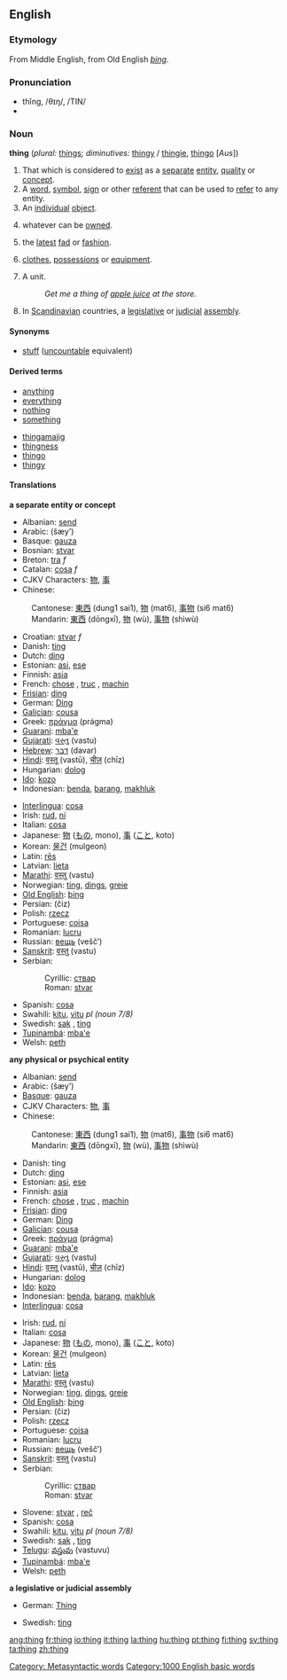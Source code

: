 {{see|Thing}}
==English==

{{rank|got|let|world|194|thing|set|told|both}}

===Etymology===
From Middle English, from Old English ''[[þing]]''.

===Pronunciation===
*thĭng, /θɪŋ/, /TIN/
*{{audio|en-us-thing.ogg|Audio (US)}}

===Noun===
'''thing''' (''plural:'' [[things]]; ''diminutives:'' [[thingy]] / [[thingie]], [[thingo]] [''Aus''])

# That which is considered to [[exist]] as a [[separate]] [[entity]], [[quality]] or [[concept]].
# A [[word]], [[symbol]], [[sign]] or other [[referent]] that can be used to [[refer]] to any entity.
# An [[individual]] [[object]].
# {{law}} whatever can be [[owned]].
# the [[latest]] [[fad]] or [[fashion]].
# {{italbrac|in plural}} [[clothes]], [[possessions]] or [[equipment]].
# A unit. 
#: ''Get me a thing of [[apple juice]] at the store.''
# In [[Scandinavian]] countries, a [[legislative]] or [[judicial]] [[assembly]].

====Synonyms====
*[[stuff]] ([[uncountable]] equivalent)

====Derived terms====
{{top}}
*[[anything]]
*[[everything]]
*[[nothing]]
*[[something]]
{{mid}}
*[[thingamajig]]<!-- various spellings -->
*[[thingness]]
*[[thingo]]
*[[thingy]]
{{bottom}}

====Translations====
'''a separate entity or concept'''
{{top}}
*Albanian: [[send#Albanian|send]]
*Arabic: {{ARchar|[[شيء]]}} (šæy’) {{m}}
*Basque: [[gauza]]
*Bosnian: [[stvar]] {{f}}
*Breton: [[tra]] ''f''
*Catalan: [[cosa]] ''f''
*CJKV Characters: [[物]], [[事]]
*Chinese:
:Cantonese: [[東西]] (dung1 sai1), [[物]] (mat6), [[事物]] (si6 mat6)
:Mandarin: [[東西]] (dōngxī), [[物]] (wù), [[事物]] (shìwù)
*Croatian: [[stvar]] ''f''
*Danish: [[ting]] {{c}}
*Dutch: [[ding]] {{n}}
*Estonian: [[asi]], [[ese]]
*Finnish: [[asia]]
*French: [[chose]] {{f}}, [[truc]] {{m}}, [[machin]] {{m}} {{italbrac|informal}}
*[[Frisian]]: [[ding]] {{n}}
*German: [[Ding]] {{n}}
*[[Galician]]: [[cousa]]
*Greek: [[πράγμα]] (prágma)
*[[Guarani]]: [[mba'e]]
*[[Gujarati]]: [[વસ્તુ]] (vastu)
*[[Hebrew]]: [[דבר]] (davar)
*[[Hindi]]: [[वस्तू]] (vastū), [[चीज़]] (chīz)
*Hungarian: [[dolog]]
*[[Ido]]: [[kozo]]
*Indonesian: [[benda]], [[barang]], [[makhluk]]
{{mid}}
*[[Interlingua]]: [[cosa]]
*Irish: [[rud]], [[ní]]
*Italian: [[cosa]] {{f}}
*Japanese: [[物]] ([[もの]], mono), [[事]] ([[こと]], koto)
*Korean: [[물건]] (mulgeon)
*Latin: [[rēs]]
*Latvian: [[lieta]]
*[[Marathi]]: [[वस्तु]] (vastu)
*Norwegian: [[ting]], [[dings]], [[greie]]{{m}}
*[[Old English]]: [[þing]] {{n}}
*Persian: {{FAchar|[[چیز]]}} (čiz)
*Polish: [[rzecz]] {{f}}
*Portuguese: [[coisa]] {{f}}
*Romanian: [[lucru]] {{n}}
*Russian: [[вещь]] (vešč’) {{f}}
*[[Sanskrit]]: [[वस्तु]] (vastu)
*Serbian:
*:Cyrillic: [[ствар]] {{f}}
*:Roman: [[stvar]] {{f}}
*Spanish: [[cosa]] {{f}}
*Swahili: [[kitu]], [[vitu]] ''pl (noun 7/8)''
*Swedish: [[sak]] {{c}}, [[ting]] {{n}}
*[[Tupinambá]]: [[mba'e]]
*Welsh: [[peth]]
{{bottom}}

'''any physical or psychical entity'''
{{top}}
*Albanian: [[send#Albanian|send]]
*Arabic: {{ARchar|[[شيء]]}} (šæy’) {{m}}
*[[Basque]]: [[gauza]]
*CJKV Characters: [[物]], [[事]]
*Chinese:
:Cantonese: [[東西]] (dung1 sai1), [[物]] (mat6), [[事物]] (si6 mat6)
:Mandarin: [[東西]] (dōngxī), [[物]] (wù), [[事物]] (shìwù)
*Danish: ting {{c}}
*Dutch: [[ding]] {{n}}
*Estonian: [[asi]], [[ese]]
*Finnish: [[asia]]
*French: [[chose]] {{f}}, [[truc]] {{m}}, [[machin]] {{m}} {{italbrac|informal}}
*[[Frisian]]: [[ding]] {{n}}
*German: [[Ding]] {{n}}
*[[Galician]]: [[cousa]]
*Greek: [[πράγμα]] (prágma)
*[[Guarani]]: [[mba'e]]
*[[Gujarati]]: [[વસ્તુ]] (vastu)
*[[Hindi]]: [[वस्तू]] (vastū), [[चीज़]] (chīz)
*Hungarian: [[dolog]]
*[[Ido]]: [[kozo]]
*Indonesian: [[benda]], [[barang]], [[makhluk]]
*[[Interlingua]]: [[cosa]]
{{mid}}
*Irish: [[rud]], [[ní]]
*Italian: [[cosa]] {{f}}
*Japanese: [[物]] ([[もの]], mono), [[事]] ([[こと]], koto)
*Korean: [[물건]] (mulgeon)
*Latin: [[res|rēs]]
*Latvian: [[lieta]]
*[[Marathi]]: [[वस्तु]] (vastu)
*Norwegian: [[ting]], [[dings]], [[greie]] {{m}}
*[[Old English]]: [[þing]] {{n}}
*Persian: {{FAchar|[[چیز]]}} (čiz)
*Polish: [[rzecz]] {{f}}
*Portuguese: [[coisa]] {{f}}
*Romanian: [[lucru]] {{n}}
*Russian: [[вещь]] (vešč’) {{f}}
*[[Sanskrit]]: [[वस्तु]] (vastu)
*Serbian:
*:Cyrillic: [[ствар]] {{f}}
*:Roman: [[stvar]] {{f}}
*Slovene: [[stvar]] {{f}}, [[reč]] {{f}}
*Spanish: [[cosa]] {{f}}
*Swahili: [[kitu]], [[vitu]] ''pl (noun 7/8)''
*Swedish: [[sak]] {{c}}, [[ting]] {{n}}
*[[Telugu]]: [[వస్తువు]] (vastuvu)
*[[Tupinambá]]: [[mba'e]]
*Welsh: [[peth]]
{{bottom}}

'''a legislative or judicial assembly'''
{{top}}
*German: [[Thing]] {{n}}
{{mid}}
*Swedish: [[ting]] {{n}}
{{bottom}}

[[Category: Metasyntactic words]]
[[Category:1000 English basic words]]

[[ang:thing]]
[[fr:thing]]
[[io:thing]]
[[it:thing]]
[[la:thing]]
[[hu:thing]]
[[pt:thing]]
[[fi:thing]]
[[sv:thing]]
[[ta:thing]]
[[zh:thing]]